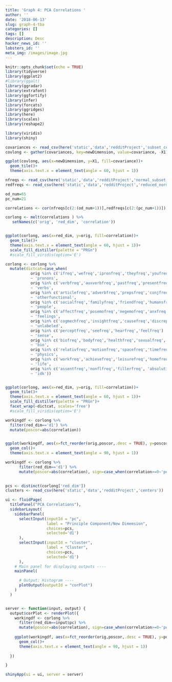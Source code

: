 ```yaml
---
title: 'Graph 4: PCA Correlations '
author: ''
date: '2018-06-13'
slug: graph-4-tba
categories: []
tags: []
description: Desc
hacker_news_id: ''
lobsters_id: ''
meta_img: /images/image.jpg
---
```



```r
knitr::opts_chunk$set(echo = TRUE)
library(tidyverse) 
library(ggplot2)
#library(ggalt)
library(ggradar)
library(extrafont)
library(ggfortify)
library(infer)
library(forcats)
library(ggridges)
library(here)
library(scales)
library(reshape2)

library(viridis)
library(shiny)
```


```r
covariances <- read_csv(here('static','data','redditProject','subset_covariance.csv'))
covlong <- gather(covariances, key=newDimension, value=covariance, -X1)

ggplot(covlong, aes(x=newDimension, y=X1, fill=covariance))+
  geom_tile()+
  theme(axis.text.x = element_text(angle = 60, hjust = 1))

```

```r
nfreqs <- read_csv(here('static','data','redditProject','normal_subset_freqs.csv'))
redfreqs <- read_csv(here('static','data','redditProject','reduced_normal_subset_freqs'))

od_num=65
pc_num=21

correlations <- cor(nfreqs[c(2:(od_num+1))],redfreqs[c(2:(pc_num+1))])

corlong <- melt(correlations ) %>% 
   setNames(c('orig', 'red_dim', 'correlation'))


ggplot(corlong, aes(x=red_dim, y=orig, fill=correlation))+
  geom_tile()+ 
  theme(axis.text.x = element_text(angle = 60, hjust = 1))+
  scale_fill_distiller(palette = "PRGn")
  #scale_fill_viridis(option='E')

```



```r
corlong <- corlong %>% 
  mutate(dictcat=case_when(
           orig %in% c('ifreq','wefreq','ipronfreq','theyfreq','youfreq','shehefreq','pronounfreq','ppronfreq')
           ~ 'pronons',
           orig %in% c('verbfreq','auxverbfreq','pastfreq','presentfreq','futurefreq')
           ~ 'verbs',
           orig %in% c('articlefreq','adverbfreq','prepsfreq','conjfreq','negatefreq','quantfreq','numberfreq','swearfreq','functfreq')
           ~ 'otherfunctional',
           orig %in% c('socialfreq','familyfreq','friendfreq','humansfreq')
           ~ 'people',
           orig %in% c('affectfreq','posemofreq','negemofreq','anxfreq','angerfreq','sadfreq')
           ~ 'feelings',
           orig %in% c('cogmechfreq','insightfreq','causefreq','discrepfreq','tentatfreq','certainfreq','inhibfreq','inclfreq','exclfreq')
           ~ 'unlabeled',
           orig %in% c('perceptfreq','seefreq','hearfreq','feelfreq')
           ~ 'sense',
           orig %in% c('biofreq','bodyfreq','healthfreq','sexualfreq','ingestfreq')
           ~ 'bio',
           orig %in% c('relativfreq','motionfreq','spacefreq','timefreq')
           ~ 'physics',
           orig %in% c('workfreq','achievefreq','leisurefreq','homefreq','moneyfreq','religfreq','deathfreq')
           ~ 'life',
           orig %in% c('assentfreq','nonflfreq','fillerfreq', 'absolutistfreq')
           ~ 'idk'))


ggplot(corlong, aes(x=red_dim, y=orig, fill=correlation))+
  geom_tile()+
  theme(axis.text.x = element_text(angle = 60, hjust = 1))+
  scale_fill_distiller(palette = "PRGn")+
  facet_wrap(~dictcat, scales='free')
  #scale_fill_viridis(option='E') 

workingdf <- corlong %>% 
  filter(red_dim=='d1') %>% 
  mutate(poscor=abs(correlation))


ggplot(workingdf, aes(x=fct_reorder(orig,poscor,.desc = TRUE), y=poscor, fill=dictcat))+
  geom_col()+
  theme(axis.text.x = element_text(angle = 90, hjust = 1))

workingdf <- corlong %>% 
      filter(red_dim=='d1') %>% 
      mutate(poscor=abs(correlation), sign=case_when(correlation>=0~'pos', correlation<0~'neg'))
    

```


```r

pcs <- distinct(corlong['red_dim'])
clusters <- read_csv(here('static','data','redditProject','centers')) 

ui <- fluidPage(
  titlePanel("PCA Correlations"),
  sidebarLayout(
    sidebarPanel(
      selectInput(inputId = "pc",
                  label = "Principle Component/New Dimemsion",
                  choices=pcs,
                  selected='d1')
      ),
      selectInput(inputId = "cluster",
                  label = "Cluster",
                  choices=pcs,
                  selected='d1')
      ),
    # Main panel for displaying outputs ----
    mainPanel(

      # Output: Histogram ----
      plotOutput(outputId = "corPlot")
    )
  )


server <- function(input, output) {
  output$corPlot <- renderPlot({
    workingdf <- corlong %>% 
      filter(red_dim==input$pc) %>% 
      mutate(poscor=abs(correlation), sign=case_when(correlation>=0~'pos', correlation<0~'neg'))
    
    ggplot(workingdf, aes(x=fct_reorder(orig,poscor,.desc = TRUE), y=poscor, color=sign))+
      geom_col()+
      theme(axis.text.x = element_text(angle = 90, hjust = 1))
    
  })

}

shinyApp(ui = ui, server = server)
```


